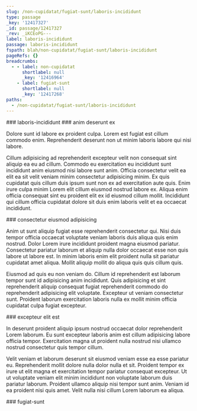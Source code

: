 ```yaml
---
slug: /non-cupidatat/fugiat-sunt/laboris-incididunt
type: passage
_key: '12417327'
_id: passage/12417327
_rev: _iKCEoPG---
label: laboris-incididunt
passage: laboris-incididunt
fspath: blah/non-cupidatat/fugiat-sunt/laboris-incididunt
pageRefs: {}
breadcrumbs:
  - - label: non-cupidatat
      shortlabel: null
      _key: '12416964'
    - label: fugiat-sunt
      shortlabel: null
      _key: '12417268'
paths:
  - /non-cupidatat/fugiat-sunt/laboris-incididunt
---
```


<NuggetArea>
<Passage slug="/non-cupidatat/fugiat-sunt/laboris-incididunt" type="passage" _key="12417327" _id="passage/12417327" _rev="_iKCEoPG---" label="laboris-incididunt" passage="laboris-incididunt" fspath="blah/non-cupidatat/fugiat-sunt/laboris-incididunt" paths="/non-cupidatat/fugiat-sunt/laboris-incididunt">
<NuggetBody>
### laboris-incididunt

</NuggetBody>
<Breadcrumbs>
<Crumbs>
<Crumb _key="12416964" label="non-cupidatat" /><Crumb _key="12417268" label="fugiat-sunt" />
</Crumbs>
</Breadcrumbs>
</Passage>

<NuggetsInbound>
</NuggetsInbound>
<NuggetsOutbound>
<Nugget direction="outbound" type="nugget" _key="24842960-38b4-49e1-ba3b-4744bdc1696a" _id="nugget/24842960-38b4-49e1-ba3b-4744bdc1696a" _rev="_iKCEoPK---" fspath="blah/non-cupidatat/fugiat-sunt/laboris-incididunt/anim-deserunt-ex.md" label="anim deserunt ex" paths="/non-cupidatat/fugiat-sunt/laboris-incididunt/anim-deserunt-ex" slug="/non-cupidatat/fugiat-sunt/laboris-incididunt/anim-deserunt-ex">
<NuggetBody>
### anim deserunt ex

Dolore sunt id labore ex proident culpa. Lorem est fugiat est cillum commodo enim. Reprehenderit deserunt non ut minim laboris labore qui nisi labore.

Cillum adipisicing ad reprehenderit excepteur velit non consequat sint aliquip ea eu ad cillum. Commodo eu exercitation eu incididunt sunt incididunt anim eiusmod nisi labore sunt anim. Officia consectetur velit ea elit ea sit velit veniam minim consectetur adipisicing minim. Ex quis cupidatat quis cillum duis ipsum sunt non ex ad exercitation aute quis. Enim irure culpa minim Lorem elit cillum eiusmod nostrud labore ex. Aliqua enim officia consequat sint eu proident elit ex id eiusmod cillum mollit. Incididunt qui cillum officia cupidatat dolore sit duis enim laboris velit et ea occaecat incididunt.

</NuggetBody>
</Nugget>

<Nugget direction="outbound" type="nugget" _key="d7f46bb9-1a09-4b5b-a14e-edd061992760" _id="nugget/d7f46bb9-1a09-4b5b-a14e-edd061992760" _rev="_iKCEoPK--_" fspath="blah/non-cupidatat/fugiat-sunt/laboris-incididunt/consectetur-eiusmod-adipisicing.md" label="consectetur eiusmod adipisicing" paths="/non-cupidatat/fugiat-sunt/laboris-incididunt/consectetur-eiusmod-adipisicing" slug="/non-cupidatat/fugiat-sunt/laboris-incididunt/consectetur-eiusmod-adipisicing">
<NuggetBody>
### consectetur eiusmod adipisicing

Anim ut sunt aliquip fugiat esse reprehenderit consectetur qui. Nisi duis tempor officia occaecat voluptate veniam laboris duis aliqua quis enim nostrud. Dolor Lorem irure incididunt proident magna eiusmod pariatur. Consectetur pariatur laborum et aliquip nulla dolor occaecat esse non quis labore ut labore est. In minim laboris enim elit proident nulla sit pariatur cupidatat amet aliqua. Mollit aliquip mollit do aliqua quis quis cillum quis.

Eiusmod ad quis eu non veniam do. Cillum id reprehenderit est laborum tempor sunt id adipisicing anim incididunt. Quis adipisicing et sint reprehenderit aliquip consequat fugiat reprehenderit commodo do reprehenderit adipisicing elit voluptate. Excepteur ut veniam consectetur sunt. Proident laborum exercitation laboris nulla ex mollit minim officia cupidatat culpa fugiat excepteur.

</NuggetBody>
</Nugget>

<Nugget direction="outbound" type="nugget" _key="93121975-dab7-45b6-ada3-2a0881b107cc" _id="nugget/93121975-dab7-45b6-ada3-2a0881b107cc" _rev="_iKCEoPO---" fspath="blah/non-cupidatat/fugiat-sunt/laboris-incididunt/excepteur-elit-est.md" label="excepteur elit est" paths="/non-cupidatat/fugiat-sunt/laboris-incididunt/excepteur-elit-est" slug="/non-cupidatat/fugiat-sunt/laboris-incididunt/excepteur-elit-est">
<NuggetBody>
### excepteur elit est

In deserunt proident aliquip ipsum nostrud occaecat dolor reprehenderit Lorem laborum. Eu sunt excepteur laboris anim est cillum adipisicing labore officia tempor. Exercitation magna ut proident nulla nostrud nisi ullamco nostrud consectetur quis tempor cillum.

Velit veniam et laborum deserunt sit eiusmod veniam esse ea esse pariatur eu. Reprehenderit mollit dolore nulla dolor nulla et sit. Proident tempor ex irure ut elit magna et exercitation tempor pariatur consequat excepteur. Ut ut voluptate veniam elit minim incididunt non voluptate laborum duis pariatur laborum. Proident ullamco aliquip nisi tempor sunt anim. Veniam id ea proident nisi quis amet. Velit nulla nisi cillum Lorem laborum ea aliqua.

</NuggetBody>
</Nugget>

</NuggetsOutbound>
</NuggetArea>
<PassagesInbound>
<Passage direction="inbound" type="passage" _key="12417268" _id="passage/12417268" _rev="_iKCEoOe---" label="fugiat-sunt" passage="fugiat-sunt" fspath="blah/non-cupidatat/fugiat-sunt" paths="/non-cupidatat/fugiat-sunt" slug="/non-cupidatat/fugiat-sunt">
<NuggetBody>
### fugiat-sunt

</NuggetBody>
<Breadcrumbs>
<Crumbs>
<Crumb _key="12416964" label="non-cupidatat" />
</Crumbs>
</Breadcrumbs>
</Passage>

</PassagesInbound>
<PassagesOutbound>
</PassagesOutbound>